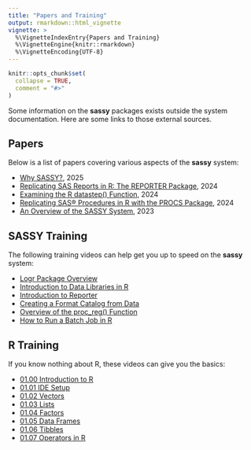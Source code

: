 ```yaml
---
title: "Papers and Training"
output: rmarkdown::html_vignette
vignette: >
  %\VignetteIndexEntry{Papers and Training}
  %\VignetteEngine{knitr::rmarkdown}
  %\VignetteEncoding{UTF-8}
---
```


```r
knitr::opts_chunk$set(
  collapse = TRUE,
  comment = "#>"
)
```

Some information on the **sassy** packages exists outside the system documentation.
Here are some links to those external sources.

## Papers

Below is a list of papers covering various aspects of the **sassy** system:

  * [Why SASSY?](https://pharmasug.org/proceedings/2025/AP/PharmaSUG-2025-AP-263.pdf), 2025
  * [Replicating SAS Reports in R: The REPORTER Package](https://sesug.org/proceedings/sesug_2024_SAAG/PresentationSummaries/Papers/113_Final_PDF.pdf), 2024
  * [Examining the R datastep() Function](https://www.lexjansen.com/sesug/2024/111_Final_PDF.pdf), 2024
  * [Replicating SAS® Procedures in R with the PROCS Package](https://pharmasug.org/proceedings/2024/AP/PharmaSUG-2024-AP-295.pdf), 2024
  * [An Overview of the SASSY System](https://www.lexjansen.com/wuss/2023/WUSS-2023-Paper-185.pdf), 2023


## SASSY Training

The following training videos can help get you up to speed on the **sassy** system:

  * [Logr Package Overview](https://www.youtube.com/watch?v=o20fT6IOBVs&list=PL7K0QSiaKSb6WA6479ma0uMZjEPYDjpWZ&index=1)
  * [Introduction to Data Libraries in R](https://www.youtube.com/watch?v=uHo8J9LR1xo&list=PL7K0QSiaKSb6WA6479ma0uMZjEPYDjpWZ&index=6)
  * [Introduction to Reporter](https://www.youtube.com/watch?v=PuqQFqOrFXQ&list=PL7K0QSiaKSb6WA6479ma0uMZjEPYDjpWZ&index=4)
  * [Creating a Format Catalog from Data](https://www.youtube.com/watch?v=n_E5Y2BgmYk&list=PL7K0QSiaKSb6WA6479ma0uMZjEPYDjpWZ&index=2)
  * [Overview of the proc_reg() Function](https://www.youtube.com/watch?v=DK4kCYgNjfA&list=PL7K0QSiaKSb6WA6479ma0uMZjEPYDjpWZ&index=3)
  * [How to Run a Batch Job in R](https://www.youtube.com/watch?v=0SnOYyS7x8k&list=PL7K0QSiaKSb6WA6479ma0uMZjEPYDjpWZ&index=5)


## R Training 

If you know nothing about R, these videos can give you the basics:

  * [01.00 Introduction to R](https://www.youtube.com/watch?v=WLSW8-f12Ls&list=PL7K0QSiaKSb7KSAJvbbjrAVxvi707OiAY)
  * [01.01 IDE Setup](https://www.youtube.com/watch?v=s7Gifa0-UuE&list=PL7K0QSiaKSb7KSAJvbbjrAVxvi707OiAY&index=2)
  * [01.02 Vectors](https://www.youtube.com/watch?v=B_Ie6PZpspE&list=PL7K0QSiaKSb7KSAJvbbjrAVxvi707OiAY&index=3)
  * [01.03 Lists](https://www.youtube.com/watch?v=8i0TPtkFdxc&list=PL7K0QSiaKSb7KSAJvbbjrAVxvi707OiAY&index=4)
  * [01.04 Factors](https://www.youtube.com/watch?v=PZENOrdCwtY&list=PL7K0QSiaKSb7KSAJvbbjrAVxvi707OiAY&index=5)
  * [01.05 Data Frames](https://www.youtube.com/watch?v=k7Y75L1W6sU&list=PL7K0QSiaKSb7KSAJvbbjrAVxvi707OiAY&index=6)
  * [01.06 Tibbles](https://www.youtube.com/watch?v=MVtzrakotqk&list=PL7K0QSiaKSb7KSAJvbbjrAVxvi707OiAY&index=7)
  * [01.07 Operators in R](https://www.youtube.com/watch?v=TCwHVsfVbyc&list=PL7K0QSiaKSb7KSAJvbbjrAVxvi707OiAY&index=8)
  

